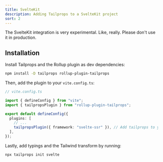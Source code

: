 ```yaml
---
title: SvelteKit
description: Adding Tailprops to a SvelteKit project
sort: 2
---
```


<Note kind="warning">
  The SvelteKit integration is very experimental. Like, really. Please don't use
  it in production.
</Note>

## Installation

Install Tailprops and the Rollup plugin as dev dependencies:

```bash
npm install -D tailprops rollup-plugin-tailprops
```

Then, add the plugin to your `vite.config.ts`:

```ts
// vite.config.ts

import { defineConfig } from "vite";
import { tailpropsPlugin } from "rollup-plugin-tailprops";

export default defineConfig({
  plugins: [
    // ...
    tailpropsPlugin({ framework: "svelte-ssr" }), // Add tailprops to your plugins
  ],
});
```

Lastly, add typings and the Tailwind transform by running:

```bash
npx tailprops init svelte
```
